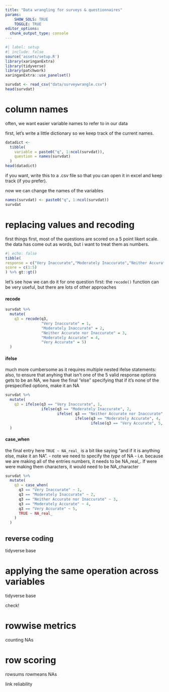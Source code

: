 ---
title: "Data wrangling for surveys & questionnaires"
params: 
    SHOW_SOLS: TRUE
    TOGGLE: TRUE
editor_options: 
  chunk_output_type: console
---

```{r}
#| label: setup
#| include: false
source('assets/setup.R')
library(xaringanExtra)
library(tidyverse)
library(patchwork)
xaringanExtra::use_panelset()

survdat <- read_csv("data/surveywrangle.csv")
head(survdat)
```

# column names

often, we want easier variable names to refer to in our data

first, let's write a little dictionary so we keep track of the current names. 
```{r}
datadict <- 
  tibble(
    variable = paste0("q", 1:ncol(survdat)),
    question = names(survdat)
  )
head(datadict)
```
if you want, write this to a .csv file so that you can open it in excel and keep track (if you prefer).

now we can change the names of the variables
```{r}
names(survdat) <- paste0("q", 1:ncol(survdat))
survdat
```

# replacing values and recoding

first things first, most of the questions are scored on a 5 point likert scale. 
the data has come out as words, but i want to treat them as numbers. 

```{r}
#| echo: false
tibble(
response = c("Very Inaccurate","Moderately Inaccurate","Neither Accurate nor Inaccurate","Moderately Accurate","Very Accurate"),
score = c(1:5)
) %>% gt::gt()
```

let's see how we can do it for one question first: 
the `recode()` function can be very useful, but there are lots of other approaches



::::panelset
:::panel
#### recode


```{r}
survdat %>% 
  mutate(
    q3 = recode(q3, 
                "Very Inaccurate" = 1,
                "Moderately Inaccurate" = 2,
                "Neither Accurate nor Inaccurate" = 3,
                "Moderately Accurate" = 4,
                "Very Accurate" = 5)
  )
```
:::
:::panel
#### ifelse
much more cumbersome as it requires multiple nested ifelse statements:
also, to ensure that anyhing that isn't one of the 5 valid response options gets to be an NA, we have the final "else" specifying that if it's none of the prespecified options, make it an NA
```{r}
survdat %>% 
  mutate(
    q3 = ifelse(q3 == "Very Inaccurate", 1,
                ifelse(q3 == "Moderately Inaccurate", 2, 
                       ifelse( q3 == "Neither Accurate nor Inaccurate", 3, 
                               ifelse(q3 == "Moderately Accurate", 4, 
                                      ifelse(q3 == "Very Accurate", 5, NA)))))
  )
```
:::

:::panel
#### case_when

the final entry here `TRUE ~ NA_real_` is a bit like saying "and if it is anything else, make it an NA". 
- note we need to specify the _type_ of NA - i.e. because we are making all of the entries numbers, it needs to be NA_real_. If were were making them characters, it would need to be NA_character
```{r}
survdat %>% 
  mutate(
    q3 = case_when(
      q3 == "Very Inaccurate" ~ 1,
      q3 == "Moderately Inaccurate" ~ 2,
      q3 == "Neither Accurate nor Inaccurate" ~ 3,
      q3 == "Moderately Accurate" ~ 4,
      q3 == "Very Accurate" ~ 5,
      TRUE ~ NA_real_
    )
  )
```
:::


::::

## reverse coding

tidyverse
base



# applying the same operation across variables

tidyverse
base

check!




# rowwise metrics

counting NAs


# row scoring

rowsums rowmeans
NAs

link reliability



